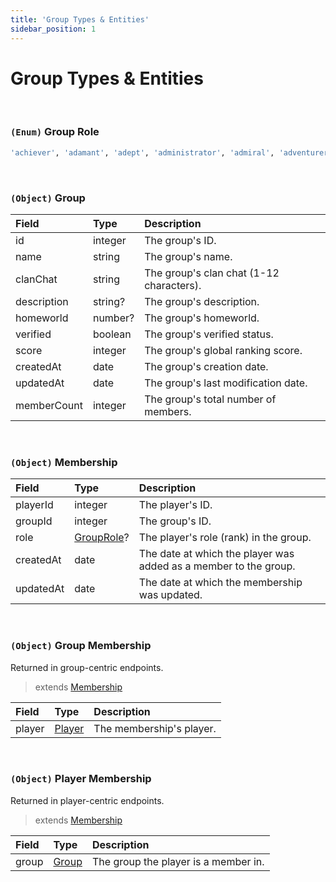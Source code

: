 ```yaml
---
title: 'Group Types & Entities'
sidebar_position: 1
---
```


# Group Types & Entities

<br />

### `(Enum)` Group Role

```bash
'achiever', 'adamant', 'adept', 'administrator', 'admiral', 'adventurer', 'air', 'anchor', 'apothecary', 'archer', 'armadylean', 'artillery', 'artisan', 'asgarnian', 'assassin', 'assistant', 'astral', 'athlete', 'attacker', 'bandit', 'bandosian', 'barbarian', 'battlemage', 'beast', 'berserker', 'blisterwood', 'blood', 'blue', 'bob', 'body', 'brassican', 'brawler', 'brigadier', 'brigand', 'bronze', 'bruiser', 'bulwark', 'burglar', 'burnt', 'cadet', 'captain', 'carry', 'champion', 'chaos', 'cleric', 'collector', 'colonel', 'commander', 'competitor', 'completionist', 'constructor', 'cook', 'coordinator', 'corporal', 'cosmic', 'councillor', 'crafter', 'crew', 'crusader', 'cutpurse', 'death', 'defender', 'defiler', 'deputy_owner', 'destroyer', 'diamond', 'diseased', 'doctor', 'dogsbody', 'dragon', 'dragonstone', 'druid', 'duellist', 'earth', 'elite', 'emerald', 'enforcer', 'epic', 'executive', 'expert', 'explorer', 'farmer', 'feeder', 'fighter', 'fire', 'firemaker', 'firestarter', 'fisher', 'fletcher', 'forager', 'fremennik', 'gamer', 'gatherer', 'general', 'gnome_child', 'gnome_elder', 'goblin', 'gold', 'goon', 'green', 'grey', 'guardian', 'guthixian', 'harpoon', 'healer', 'hellcat', 'helper', 'herbologist', 'hero', 'holy', 'hoarder', 'hunter', 'ignitor', 'illusionist', 'imp', 'infantry', 'inquisitor', 'iron', 'jade', 'justiciar', 'kandarin', 'karamjan', 'kharidian', 'kitten', 'knight', 'labourer', 'law', 'leader', 'learner', 'legacy', 'legend', 'legionnaire', 'lieutenant', 'looter', 'lumberjack', 'magic', 'magician', 'major', 'maple', 'marshal', 'master', 'maxed', 'mediator', 'medic', 'mentor', 'member', 'merchant', 'mind', 'miner', 'minion', 'misthalinian', 'mithril', 'moderator', 'monarch', 'morytanian', 'mystic', 'myth', 'natural', 'nature', 'necromancer', 'ninja', 'noble', 'novice', 'nurse', 'oak', 'officer', 'onyx', 'opal', 'oracle', 'orange', 'owner', 'page', 'paladin', 'pawn', 'pilgrim', 'pine', 'pink', 'prefect', 'priest', 'private', 'prodigy', 'proselyte', 'prospector', 'protector', 'pure', 'purple', 'pyromancer', 'quester', 'racer', 'raider', 'ranger', 'record_chaser', 'recruit', 'recruiter', 'red_topaz', 'red', 'rogue', 'ruby', 'rune', 'runecrafter', 'sage', 'sapphire', 'saradominist', 'saviour', 'scavenger', 'scholar', 'scourge', 'scout', 'scribe', 'seer', 'senator', 'sentry', 'serenist', 'sergeant', 'shaman', 'sheriff', 'short_green_guy', 'skiller', 'skulled', 'slayer', 'smiter', 'smith', 'smuggler', 'sniper', 'soul', 'specialist', 'speed_runner', 'spellcaster', 'squire', 'staff', 'steel', 'strider', 'striker', 'summoner', 'superior', 'supervisor', 'teacher', 'templar', 'therapist', 'thief', 'tirannian', 'trialist', 'trickster', 'tzkal', 'tztok', 'unholy', 'vagrant', 'vanguard', 'walker', 'wanderer', 'warden', 'warlock', 'warrior', 'water', 'wild', 'willow', 'wily', 'wintumber', 'witch', 'wizard', 'worker', 'wrath', 'xerician', 'yellow', 'yew', 'zamorakian', 'zarosian', 'zealot', 'zenyte'
```

<br />

### `(Object)` Group

| Field       | Type    | Description                              |
| :---------- | :------ | :--------------------------------------- |
| id          | integer | The group's ID.                          |
| name        | string  | The group's name.                        |
| clanChat    | string  | The group's clan chat (1-12 characters). |
| description | string? | The group's description.                 |
| homeworld   | number? | The group's homeworld.                   |
| verified    | boolean | The group's verified status.             |
| score       | integer | The group's global ranking score.        |
| createdAt   | date    | The group's creation date.               |
| updatedAt   | date    | The group's last modification date.      |
| memberCount | integer | The group's total number of members.     |

<br />

### `(Object)` Membership

| Field     | Type                                                                  | Description                                                      |
| :-------- | :-------------------------------------------------------------------- | :--------------------------------------------------------------- |
| playerId  | integer                                                               | The player's ID.                                                 |
| groupId   | integer                                                               | The group's ID.                                                  |
| role      | [GroupRole](/docs/groups-api/group-type-definitions#enum-group-role)? | The player's role (rank) in the group.                           |
| createdAt | date                                                                  | The date at which the player was added as a member to the group. |
| updatedAt | date                                                                  | The date at which the membership was updated.                    |

<br />

### `(Object)` Group Membership

Returned in group-centric endpoints.

> extends [Membership](/docs/groups-api/group-type-definitions#object-membership)

| Field  | Type                                                              | Description              |
| :----- | :---------------------------------------------------------------- | :----------------------- |
| player | [Player](/docs/players-api/player-type-definitions#object-player) | The membership's player. |

<br />

### `(Object)` Player Membership

Returned in player-centric endpoints.

> extends [Membership](/docs/groups-api/group-type-definitions#object-membership)

| Field | Type                                                          | Description                          |
| :---- | :------------------------------------------------------------ | :----------------------------------- |
| group | [Group](/docs/groups-api/group-type-definitions#object-group) | The group the player is a member in. |

<br />
